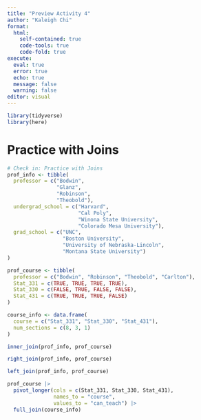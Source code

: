 ```yaml
---
title: "Preview Activity 4"
author: "Kaleigh Chi"
format: 
  html: 
    self-contained: true
    code-tools: true
    code-fold: true
execute: 
  eval: true
  error: true
  echo: true
  message: false
  warning: false
editor: visual
---
```


```r
library(tidyverse)
library(here)
```

# Practice with Joins

```r
# Check in: Practice with Joins
prof_info <- tibble(
  professor = c("Bodwin", 
                "Glanz", 
                "Robinson",
                "Theobold"),
  undergrad_school = c("Harvard", 
                       "Cal Poly",
                       "Winona State University",
                       "Colorado Mesa University"),
  grad_school = c("UNC", 
                  "Boston University", 
                  "University of Nebraska-Lincoln",
                  "Montana State University")
)

prof_course <- tibble(
  professor = c("Bodwin", "Robinson", "Theobold", "Carlton"),
  Stat_331 = c(TRUE, TRUE, TRUE, TRUE),
  Stat_330 = c(FALSE, TRUE, FALSE, FALSE),
  Stat_431 = c(TRUE, TRUE, TRUE, FALSE)
)

course_info <- data.frame(
  course = c("Stat_331", "Stat_330", "Stat_431"),
  num_sections = c(8, 3, 1)
)

inner_join(prof_info, prof_course)

right_join(prof_info, prof_course)

left_join(prof_info, prof_course)

prof_course |>
  pivot_longer(cols = c(Stat_331, Stat_330, Stat_431),
               names_to = "course",
               values_to = "can_teach") |>
  full_join(course_info)
```
